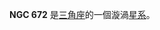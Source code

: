 {{NGCInfoBox|NGCID=NGC 672|發現者=弗里德里希·威廉·赫歇爾|發現日期=1786年10月26日|其他編號=UGC 1256,MCG 4-5-11,ZWG 482.16|曆元=J2000.0|赤經=1時47分54秒
|赤緯=27°25'58"|星座=三角座|星體=星系|星等=10.7|表面亮度=13.4|藍等=11.4}}

'''NGC 672''' 是[[三角座|三角座]]的一個漩渦[[星系|星系]]。

{{NGCReference|672}}
{{Catalogs|NGC=672}}
